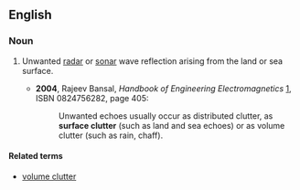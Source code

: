 ==English==

===Noun===
{{en-noun|-}}

# {{context|engineering}} Unwanted [[radar]] or [[sonar]] wave reflection arising from the land or sea surface.
#*'''2004''', Rajeev Bansal, ''Handbook of Engineering Electromagnetics'' [http://books.google.com/books?id=-1UXxdgIK0QC], ISBN 0824756282, page 405:
#*:Unwanted echoes usually occur as distributed clutter, as '''surface clutter''' (such as land and sea echoes) or as volume clutter (such as rain, chaff).

====Related terms====
*[[volume clutter]]